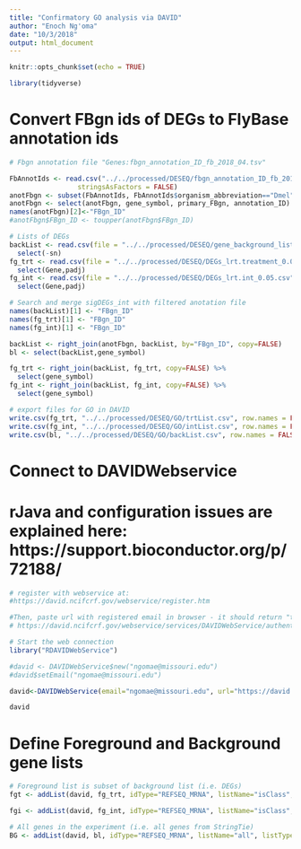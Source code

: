 ```yaml
---
title: "Confirmatory GO analysis via DAVID"
author: "Enoch Ng'oma"
date: "10/3/2018"
output: html_document
---
```


```r
knitr::opts_chunk$set(echo = TRUE)

library(tidyverse)

```

# Convert FBgn ids of DEGs to FlyBase annotation ids 

```r
# Fbgn annotation file "Genes:fbgn_annotation_ID_fb_2018_04.tsv"

FbAnnotIds <- read.csv("../../processed/DESEQ/fbgn_annotation_ID_fb_2018_04.csv",
                 stringsAsFactors = FALSE)
anotFbgn <- subset(FbAnnotIds, FbAnnotIds$organism_abbreviation=="Dmel")
anotFbgn <- select(anotFbgn, gene_symbol, primary_FBgn, annotation_ID)
names(anotFbgn)[2]<-"FBgn_ID"
#anotFbgn$FBgn_ID <- toupper(anotFbgn$FBgn_ID)

# Lists of DEGs
backList <- read.csv(file = "../../processed/DESEQ/gene_background_list.csv") %>%
  select(-sn)
fg_trt <- read.csv(file = "../../processed/DESEQ/DEGs_lrt.treatment_0.05.csv") %>%
  select(Gene,padj)
fg_int <- read.csv(file = "../../processed/DESEQ/DEGs_lrt.int_0.05.csv") %>%
  select(Gene,padj)

# Search and merge sigDEGs_int with filtered anotation file
names(backList)[1] <- "FBgn_ID"
names(fg_trt)[1] <- "FBgn_ID"
names(fg_int)[1] <- "FBgn_ID"

backList <- right_join(anotFbgn, backList, by="FBgn_ID", copy=FALSE)
bl <- select(backList,gene_symbol)

fg_trt <- right_join(backList, fg_trt, copy=FALSE) %>%
  select(gene_symbol)
fg_int <- right_join(backList, fg_int, copy=FALSE) %>%
  select(gene_symbol)

# export files for GO in DAVID
write.csv(fg_trt, "../../processed/DESEQ/GO/trtList.csv", row.names = FALSE)
write.csv(fg_int, "../../processed/DESEQ/GO/intList.csv", row.names = FALSE)
write.csv(bl, "../../processed/DESEQ/GO/backList.csv", row.names = FALSE)
```

# Connect to DAVIDWebservice
# rJava and configuration issues are explained here: https://support.bioconductor.org/p/72188/

```r
# register with webservice at:
#https://david.ncifcrf.gov/webservice/register.htm

#Then, paste url with registered email in browser - it should return "true"
# https://david.ncifcrf.gov/webservice/services/DAVIDWebService/authenticate?args0=ngomae@missouri.edu

# Start the web connection
library("RDAVIDWebService")

#david <- DAVIDWebService$new("ngomae@missouri.edu")
#david$setEmail("ngomae@missouri.edu")

david<-DAVIDWebService(email="ngomae@missouri.edu", url="https://david.ncifcrf.gov/webservice/services/DAVIDWebService.DAVIDWebServiceHttpSoap12Endpoint/")

david
```

# Define Foreground and Background gene lists

```r
# Foreground list is subset of background list (i.e. DEGs)
fgt <- addList(david, fg_trt, idType="REFSEQ_MRNA", listName="isClass", listType="Gene")

fgi <- addList(david, fg_int, idType="REFSEQ_MRNA", listName="isClass", listType="Gene")

# All genes in the experiment (i.e. all genes from StringTie)
BG <- addList(david, bl, idType="REFSEQ_MRNA", listName="all", listType="Background")
```

